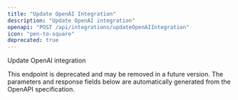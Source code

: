 ```yaml
---
title: "Update OpenAI Integration"
description: "Update OpenAI integration"
openapi: "POST /api/integrations/updateOpenAIIntegration"
icon: "pen-to-square"
deprecated: true
---
```


Update OpenAI integration

<Warning>
This endpoint is deprecated and may be removed in a future version.
</Warning>

<Note>
The parameters and response fields below are automatically generated from the OpenAPI specification.
</Note>
